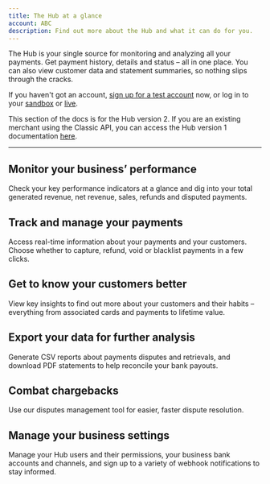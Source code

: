 ```yaml
---
title: The Hub at a glance
account: ABC
description: Find out more about the Hub and what it can do for you.
---
```


The Hub is your single source for monitoring and analyzing all your payments. Get payment history, details and status – all in one place. You can also view customer data and statement summaries, so nothing slips through the cracks.

If you haven't got an account, [sign up for a test account](https://www.checkout.com/get-test-account) now, or log in to your [sandbox](https://sandbox.checkout.com/login) or [live](https://hub.checkout.com/login).

<TipBox variant="note">

This section of the docs is for the Hub version 2. If you are an existing merchant using the Classic API, you can access the Hub version 1 documentation [here](https://archive.docs.checkout.com/docs/getting-started).

</TipBox>

---

## Monitor your business’ performance

<ContentPanel imgWidth={32} imgSrc="/docs/docs/TheHub/TheHubAtGlance/1-hub-icon-dashboard.svg">

Check your key performance indicators at a glance and dig into your total generated revenue, net revenue, sales, refunds and disputed payments.

</ContentPanel>

## Track and manage your payments

<ContentPanel imgWidth={32} imgSrc="/docs/docs/TheHub/TheHubAtGlance/2-hub-icon-payments.svg">

Access real-time information about your payments and your customers. Choose whether to capture, refund, void or blacklist payments in a few clicks.

</ContentPanel>

## Get to know your customers better

<ContentPanel imgWidth={32} imgSrc="/docs/docs/TheHub/TheHubAtGlance/3-hub-icon-customers.svg">

View key insights to find out more about your customers and their habits – everything from associated cards and payments to lifetime value.

</ContentPanel>

## Export your data for further analysis

<ContentPanel imgWidth={32} imgSrc="/docs/docs/TheHub/TheHubAtGlance/4-hub-icon-data-analysis.svg">

Generate CSV reports about payments disputes and retrievals, and download PDF statements to help reconcile your bank payouts.

</ContentPanel>

## Combat chargebacks

<ContentPanel imgWidth={32} imgSrc="/docs/docs/TheHub/TheHubAtGlance/5-hub-icon-disputes.svg">

Use our disputes management tool for easier, faster dispute resolution.

</ContentPanel>

## Manage your business settings

<ContentPanel imgWidth={32} imgSrc="/docs/docs/TheHub/TheHubAtGlance/6-hub-icon-settings.svg">

Manage your Hub users and their permissions, your business bank accounts and channels, and sign up to a variety of webhook notifications to stay informed.

</ContentPanel>
